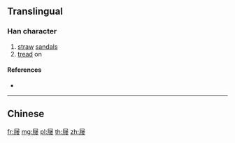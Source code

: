 {{character info/new}}
{{also|屨}}
==Translingual==

===Han character===
{{Han char|rn=44|rad=尸|as=12|sn=15|four=|canj=SHOV,XSHOV|ids=⿸尸⿰彳娄}}

# [[straw]] [[sandal]]s
# [[tread]] on

====References====
* {{Han ref|kx=0303.461|hdz=20980.050|uh=5C66|ud=23654}}

----

==Chinese==
{{zh-see|屨}}

[[fr:屦]]
[[mg:屦]]
[[pl:屦]]
[[th:屦]]
[[zh:屦]]